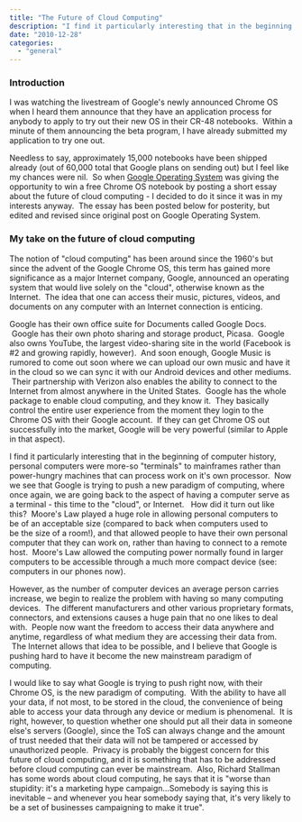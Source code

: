```yaml
---
title: "The Future of Cloud Computing"
description: "I find it particularly interesting that in the beginning of computer history, personal computers were more-so \"terminals\" to mainframes rather than power-hungry machines that can process work on it's own processor.  Now we see that Google is trying to push a new paradigm of computing, where once again, we are going back to the aspect of having a computer serve as a terminal - this time to the \"cloud\", or Internet."
date: "2010-12-28"
categories: 
  - "general"
---
```


### Introduction

I was watching the livestream of Google's newly announced Chrome OS when I heard them announce that they have an application process for anybody to apply to try out their new OS in their CR-48 notebooks.  Within a minute of them announcing the beta program, I have already submitted my application to try one out.

Needless to say, approximately 15,000 notebooks have been shipped already (out of 60,000 total that Google plans on sending out) but I feel like my chances were nil.  So when [Google Operating System](http://googlesystem.blogspot.com/2010/12/win-chrome-os-notebook.html#comments) was giving the opportunity to win a free Chrome OS notebook by posting a short essay about the future of cloud computing - I decided to do it since it was in my interests anyway.  The essay has been posted below for posterity, but edited and revised since original post on Google Operating System.

### My take on the future of cloud computing

The notion of "cloud computing" has been around since the 1960's but since the advent of the Google Chrome OS, this term has gained more significance as a major Internet company, Google, announced an operating system that would live solely on the "cloud", otherwise known as the Internet.  The idea that one can access their music, pictures, videos, and documents on any computer with an Internet connection is enticing.

Google has their own office suite for Documents called Google Docs.  Google has their own photo sharing and storage product, Picasa.  Google also owns YouTube, the largest video-sharing site in the world (Facebook is #2 and growing rapidly, however).  And soon enough, Google Music is rumored to come out soon where we can upload our own music and have it in the cloud so we can sync it with our Android devices and other mediums.  Their partnership with Verizon also enables the ability to connect to the Internet from almost anywhere in the United States.  Google has the whole package to enable cloud computing, and they know it.  They basically control the entire user experience from the moment they login to the Chrome OS with their Google account.  If they can get Chrome OS out successfully into the market, Google will be very powerful (similar to Apple in that aspect).

I find it particularly interesting that in the beginning of computer history, personal computers were more-so "terminals" to mainframes rather than power-hungry machines that can process work on it's own processor.  Now we see that Google is trying to push a new paradigm of computing, where once again, we are going back to the aspect of having a computer serve as a terminal - this time to the "cloud", or Internet.   How did it turn out like this?  Moore's Law played a huge role in allowing personal computers to be of an acceptable size (compared to back when computers used to be the size of a room!), and that allowed people to have their own personal computer that they can work on, rather than having to connect to a remote host.  Moore's Law allowed the computing power normally found in larger computers to be accessible through a much more compact device (see: computers in our phones now).

However, as the number of computer devices an average person carries increase, we begin to realize the problem with having so many computing devices.  The different manufacturers and other various proprietary formats, connectors, and extensions causes a huge pain that no one likes to deal with.  People now want the freedom to access their data anywhere and anytime, regardless of what medium they are accessing their data from.  The Internet allows that idea to be possible, and I believe that Google is pushing hard to have it become the new mainstream paradigm of computing.

I would like to say what Google is trying to push right now, with their Chrome OS, is the new paradigm of computing.  With the ability to have all your data, if not most, to be stored in the cloud, the convenience of being able to access your data through any device or medium is phenomenal.  It is right, however, to question whether one should put all their data in someone else's servers (Google), since the ToS can always change and the amount of trust needed that their data will not be tampered or accessed by unauthorized people.  Privacy is probably the biggest concern for this future of cloud computing, and it is something that has to be addressed before cloud computing can ever be mainstream.  Also, Richard Stallman has some words about cloud computing, he says that it is "worse than stupidity: it's a marketing hype campaign...Somebody is saying this is inevitable – and whenever you hear somebody saying that, it's very likely to be a set of businesses campaigning to make it true".
